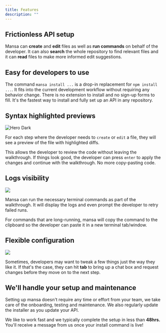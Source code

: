 ```yaml
---
title: Features
description: ""
---
```


## Frictionless API setup

Mansa can **create** and **edit** files as well as **run commands** on behalf of the developer.
It can also **search** the whole repository to find relevant files and it can **read** files to make more informed edit suggestions.

## Easy for developers to use

The command `mansa install ...` is a drop-in replacement for `npm install ...`.
It fits into the current development workflow without requiring any behavior change.
There is no extension to install and no sign-up forms to fill. It's the fastest way to install and fully set up an API in any repository.

## Syntax highlighted previews

<Frame>
  <img
    className="hidden dark:block"
    src="/images/features-syntax-highlighting.png"
    alt="Hero Dark"
  />
</Frame>

For each step where the developer needs to `create` or `edit` a file, they will see a preview of the file with highlighted diffs.

This allows the developer to review the code without leaving the walkthrough. If things look good, the developer can press `enter` to apply the changes and continue with the walkthrough.
No more copy-pasting code.

## Logs visibility

<Frame>
  <img src="/images/run-commands.png" style={{ borderRadius: "0.5rem" }} />
</Frame>

Mansa can run the necessary terminal commands as part of the walkthrough. It will display the logs and even prompt the developer to retry failed runs.

For commands that are long-running, mansa will copy the command to the clipboard so the developer can paste it in a new terminal tab/window.

## Flexible configuration

<Frame>
  <img className="hidden dark:block" src="/images/features-change-on-fly.png" />
</Frame>

Sometimes, developers may want to tweak a few things just the way they like it. If that's the case, they can hit **tab** to bring up a chat box and request changes before they move on to the next step.

## We'll handle your setup and maintenance

Setting up mansa doesn't require any time or effort from your team, we take care of the onboarding, testing and maintenance.
We also regularly update the installer as you update your API.

We like to work fast and we typically complete the setup in less than **48hrs.**
You'll receive a message from us once your install command is live!
